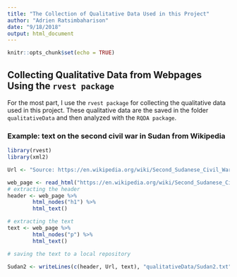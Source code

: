 ```yaml
---
title: "The Collection of Qualitative Data Used in this Project"
author: "Adrien Ratsimbaharison"
date: "9/18/2018"
output: html_document
---
```


```r
knitr::opts_chunk$set(echo = TRUE)
```

## Collecting Qualitative Data from Webpages Using the `rvest package`

For the most part, I use the `rvest package` for collecting the qualitative data used in this project. These qualitative data are the saved in the folder `qualitativeData` and then analyzed with the `RQDA package`.


### Example: text on the second civil war in Sudan from Wikipedia

```r
library(rvest)
library(xml2)

Url <- "Source: https://en.wikipedia.org/wiki/Second_Sudanese_Civil_War"

web_page <- read_html("https://en.wikipedia.org/wiki/Second_Sudanese_Civil_War")
# extracting the header
header <- web_page %>%
        html_nodes("h1") %>%
        html_text()

# extracting the text
text <- web_page %>%
        html_nodes("p") %>%
        html_text()

# saving the text to a local repository

Sudan2 <- writeLines(c(header, Url, text), "qualitativeData/Sudan2.txt")

```


 